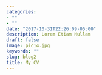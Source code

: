 ```yaml
---
categories:
- ""
- ""
date: "2017-10-31T22:26:09-05:00"
description: Lorem Etiam Nullam
draft: false
image: pic14.jpg
keywords: ""
slug: blog2
title: My CV
---
```

```r

```
 
 
